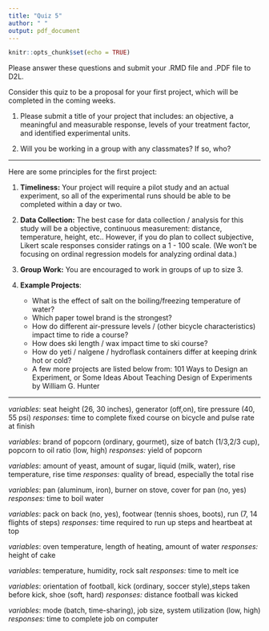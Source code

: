 ```yaml
---
title: "Quiz 5"
author: " "
output: pdf_document
---
```


```r
knitr::opts_chunk$set(echo = TRUE)
```

Please answer these questions and submit your .RMD file and .PDF file to D2L.

Consider this quiz to be a proposal for your first project, which will be completed in the coming weeks.

1. Please submit a title of your project that includes: an objective, a meaningful and measurable response, levels of your treatment factor, and identified experimental units.

2. Will you be working in a group with any classmates? If so, who?


---

Here are some principles for the first project:

1. __Timeliness:__ Your project will require a pilot study and an actual experiment, so all of the experimental runs should be able to be completed within a day or two. 

2. __Data Collection:__ The best case for data collection / analysis for this study will be a objective, continuous measurement: distance, temperature, height, etc.. However, if you do plan to collect subjective, Likert scale responses consider ratings on a 1 - 100 scale. (We won't be focusing on ordinal regression models for analyzing ordinal data.)

3. __Group Work:__ You are encouraged to work in groups of up to size 3.

4. __Example Projects__:
    - What is the effect of salt on the boiling/freezing temperature of water?
    - Which paper towel brand is the strongest?
    - How do different air-pressure levels / (other bicycle characteristics) impact time to ride a course?
    - How does ski length / wax impact time to ski course?
    - How do yeti / nalgene / hydroflask containers differ at keeping drink hot or cold?
    - A few more projects are listed below from: 101 Ways to Design an Experiment, or Some Ideas About Teaching Design of Experiments by William G. Hunter
    
    
    
    
---
_variables_: seat height (26, 30 inches), generator (off,on), tire pressure (40, 55 psi)
_responses:_ time to complete fixed course on bicycle and pulse rate at finish

_variables_: brand of popcorn (ordinary, gourmet), size of batch (1/3,2/3 cup), popcorn to oil ratio (low, high)
_responses:_ yield of popcorn

_variables_: amount of yeast, amount of sugar, liquid (milk, water), rise temperature, rise time
_responses:_ quality of bread, especially the total rise

_variables_: pan (aluminum, iron), burner on stove, cover for pan (no, yes)
_responses:_ time to boil water

_variables_: pack on back (no, yes), footwear (tennis shoes, boots), run (7, 14 flights of steps)
_responses:_ time required to run up steps and heartbeat at top

_variables_: oven temperature, length of heating, amount of water
_responses:_ height of cake

_variables_: temperature, humidity, rock salt
_responses:_ time to melt ice

_variables_: orientation of football, kick (ordinary, soccer style),steps taken before kick, shoe (soft, hard)
_responses:_ distance football was kicked

_variables_: mode (batch, time-sharing), job size, system utilization (low, high)
_responses:_ time to complete job on computer
